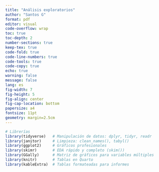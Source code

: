 ```yaml
---
title: "Análisis exploratorios"
author: "Santos G"
format: pdf
editor: visual
code-overflow: wrap
toc: true
toc-depth: 2
number-sections: true
keep-tex: true
code-fold: true
code-line-numbers: true
code-tools: true
code-copy: true
echo: true
warning: false
message: false
lang: es
fig-width: 7
fig-height: 5
fig-align: center
fig-cap-location: bottom
papersize: a4
fontsize: 11pt
geometry: margin=2.5cm
---
```


```r
# Librerías 
library(tidyverse)   # Manipulación de datos: dplyr, tidyr, readr
library(janitor)     # Limpieza: clean_names(), tabyl()
library(ggplot2)     # Gráficos profesionales
library(skimr)       # EDA rápido y completo (skim())
library(GGally)      # Matriz de gráficos para variables múltiples
library(knitr)       # Tablas en Quarto
library(kableExtra)  # Tablas formateadas para informes
```

